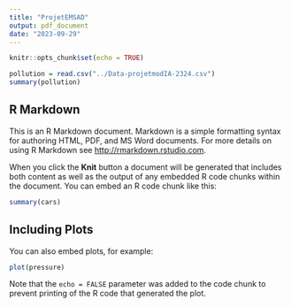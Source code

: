 ```yaml
---
title: "ProjetEMSAD"
output: pdf_document
date: "2023-09-29"
---
```


```r
knitr::opts_chunk$set(echo = TRUE)
```

```r
pollution = read.csv("../Data-projetmodIA-2324.csv")
summary(pollution)
```

## R Markdown

This is an R Markdown document. Markdown is a simple formatting syntax for authoring HTML, PDF, and MS Word documents. For more details on using R Markdown see <http://rmarkdown.rstudio.com>.

When you click the **Knit** button a document will be generated that includes both content as well as the output of any embedded R code chunks within the document. You can embed an R code chunk like this:

```r
summary(cars)
```

## Including Plots

You can also embed plots, for example:

```r
plot(pressure)
```

Note that the `echo = FALSE` parameter was added to the code chunk to prevent printing of the R code that generated the plot.
